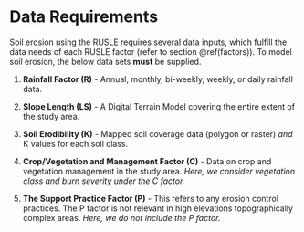 # Data Requirements {#sec-Data-Requirements .unnumbered}

Soil erosion using the RUSLE requires several data inputs, which fulfill the data needs of each RUSLE factor (refer to section \@ref(factors)). To model soil erosion, the below data sets **must** be supplied.

1.  **Rainfall Factor (R)** - Annual, monthly, bi-weekly, weekly, or daily rainfall data.

2.  **Slope Length (LS)** - A Digital Terrain Model covering the entire extent of the study area.

3.  **Soil Erodibility (K)** - Mapped soil coverage data (polygon or raster) *and* K values for each soil class.

4.  **Crop/Vegetation and Management Factor (C)** - Data on crop and vegetation management in the study area. *Here, we consider vegetation class and burn severity under the C factor.*

5.  **The Support Practice Factor (P)** - This refers to any erosion control practices. The P factor is not relevant in high elevations topographically complex areas. *Here, we do not include the P factor.*
